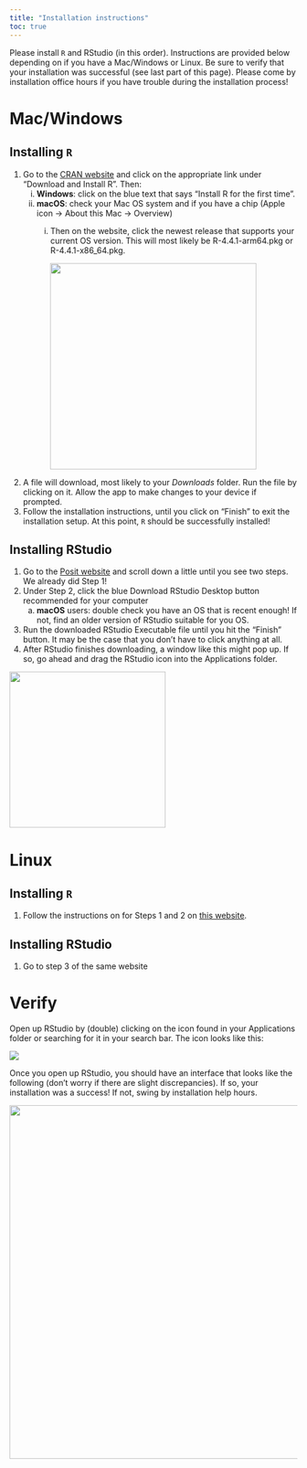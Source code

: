 ```yaml
---
title: "Installation instructions"
toc: true
---
```


Please install `R` and RStudio (in this order). Instructions are provided below depending on if you have a Mac/Windows or Linux. Be sure to verify that your installation was successful (see last part of this page). Please come by installation office hours if you have trouble during the installation process!

# Mac/Windows

## Installing `R`

1.  Go to the [CRAN website](https://lib.stat.cmu.edu/R/CRAN/) and click on the appropriate link under "Download and Install R". Then:
    i.  **Windows**: click on the blue text that says "Install R for the first time".
    ii. **macOS**: check your Mac OS system and if you have a chip (Apple icon -\> About this Mac -\> Overview)
        i.  Then on the website, click the newest release that supports your current OS version. This will most likely be R-4.4.1-arm64.pkg or R-4.4.1-x86_64.pkg.

            ![](figs/02-macOS-R.png){width="361"}
2.  A file will download, most likely to your *Downloads* folder. Run the file by clicking on it. Allow the app to make changes to your device if prompted.
3.  Follow the installation instructions, until you click on "Finish" to exit the installation setup. At this point, `R` should be successfully installed!

## Installing RStudio

1.  Go to the [Posit website](https://posit.co/download/rstudio-desktop/) and scroll down a little until you see two steps. We already did Step 1!
2.  Under Step 2, click the blue Download RStudio Desktop button recommended for your computer
    a.  **macOS** users: double check you have an OS that is recent enough! If not, find an older version of RStudio suitable for you OS.
3.  Run the downloaded RStudio Executable file until you hit the "Finish" button. It may be the case that you don't have to click anything at all.
4.  After RStudio finishes downloading, a window like this might pop up. If so, go ahead and drag the RStudio icon into the Applications folder.

::: fragment
![](figs/02-RStudio_download.png){width="273"}
:::

# Linux

## Installing `R`

1.  Follow the instructions on for Steps 1 and 2 on [this website](#0).

## Installing RStudio

1.  Go to step 3 of the same website

# Verify

Open up RStudio by (double) clicking on the icon found in your Applications folder or searching for it in your search bar. The icon looks like this:

![](figs/02-rstudio-icon.png)

Once you open up RStudio, you should have an interface that looks like the following (don't worry if there are slight discrepancies). If so, your installation was a success! If not, swing by installation help hours.

![](figs/02-rstudio-success.png){width="619"}
